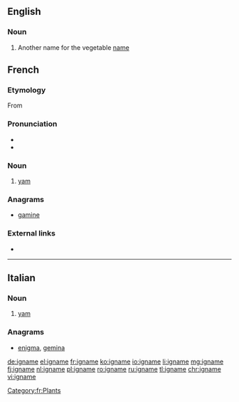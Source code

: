 ==English==

===Noun===

# Another name for the vegetable [[name#Noun_2|name]]

==French==
{{wikipedia|lang=fr}}

===Etymology===
From {{etyl|pt|fr}} {{m|pt|inhame}}

===Pronunciation===
* {{IPA|/i.ɲam/|lang=fr}}
* {{audio|Fr-Paris--igname.ogg|Audio (Paris)|lang=fr}}

===Noun===
{{fr-noun|f}}

# [[yam]] {{gloss|plant}}

===Anagrams===
* [[gamine#French|gamine]]

===External links===
* {{R:TLFi}}

[[Category:fr:Plants]]

----

==Italian==

===Noun===
{{it-noun|m}}

# [[yam]]

===Anagrams===
* [[enigma#Italian|enigma]], [[gemina#Italian|gemina]]

[[de:igname]]
[[el:igname]]
[[fr:igname]]
[[ko:igname]]
[[io:igname]]
[[li:igname]]
[[mg:igname]]
[[fj:igname]]
[[nl:igname]]
[[pl:igname]]
[[ro:igname]]
[[ru:igname]]
[[tl:igname]]
[[chr:igname]]
[[vi:igname]]